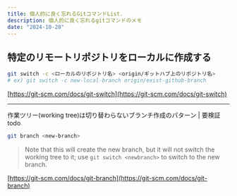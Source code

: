 ```yaml
---
title: 個人的に良く忘れるGitコマンドList.
description: 個人的に良く忘れるgitコマンドのメモ
date: "2024-10-28"
---
```


## 特定のリモートリポジトリをローカルに作成する
```bash
git switch -c <ローカルのリポジトリ名> <origin/ギットハブ上のリポジトリ名>
# ex) git switch -c new-local-branch origin/exist-github-branch
```
[https://git-scm.com/docs/git-switch](https://git-scm.com/docs/git-switch)

---
作業ツリー(working tree)は切り替わらないブランチ作成のパターン | 要検証todo
```bash
git branch <new-branch>
```
> Note that this will create the new branch, but it will not switch the working tree to it; use `git switch <newbranch>` to switch to the new branch.
  
[https://git-scm.com/docs/git-branch](https://git-scm.com/docs/git-branch)